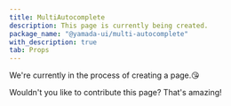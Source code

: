 ```yaml
---
title: MultiAutocomplete
description: This page is currently being created.
package_name: "@yamada-ui/multi-autocomplete"
with_description: true
tab: Props
---
```


We're currently in the process of creating a page.😘

Wouldn't you like to contribute this page? That's amazing!
